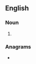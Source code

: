 ==English==

===Noun===
{{head|en|noun form}}

# {{plural of|pH|lang=en}}

===Anagrams===
* {{anagrams|en|a=hps|H&Ps|HPs|HSP}}